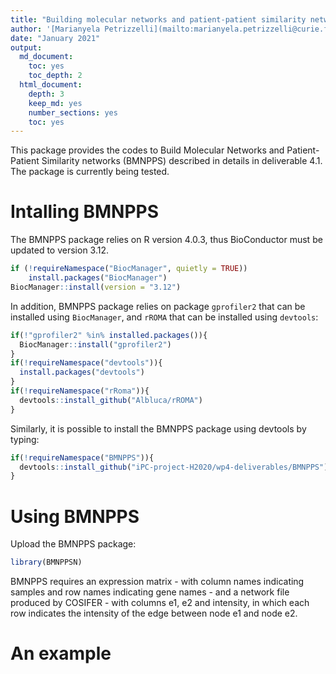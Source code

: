 ```yaml
---
title: "Building molecular networks and patient-patient similarity networks"
author: '[Marianyela Petrizzelli](mailto:marianyela.petrizzelli@curie.fr)'
date: "January 2021"
output:
  md_document:
    toc: yes
    toc_depth: 2
  html_document:
    depth: 3
    keep_md: yes
    number_sections: yes
    toc: yes
---
```

This package provides the codes to Build Molecular Networks and Patient-Patient Similarity networks (BMNPPS) described in details in deliverable 4.1. 
The package is currently being tested.

# Intalling BMNPPS
The BMNPPS package relies on R version 4.0.3, thus BioConductor must be updated to version 3.12. 

```r
if (!requireNamespace("BiocManager", quietly = TRUE))
    install.packages("BiocManager")
BiocManager::install(version = "3.12")
```
In addition, BMNPPS package relies on package `gprofiler2` that can be installed using `BiocManager`, and `rROMA` that can be installed using `devtools`:

```r
if(!"gprofiler2" %in% installed.packages()){
  BiocManager::install("gprofiler2")
}
if(!requireNamespace("devtools")){
  install.packages("devtools")
}
if(!requireNamespace("rRoma")){
  devtools::install_github("Albluca/rROMA")
}
```
Similarly, it is possible to install the BMNPPS package using devtools by typing:
```r
if(!requireNamespace("BMNPPS")){
  devtools::install_github("iPC-project-H2020/wp4-deliverables/BMNPPS")
}
```

# Using BMNPPS
Upload the BMNPPS package:
```r
library(BMNPPSN)
```
BMNPPS requires an expression matrix - with column names indicating samples and row names indicating gene names - and a network file produced by COSIFER - with columns e1, e2 and intensity, in which each row indicates the intensity of the edge between node e1 and node e2. 

# An example

